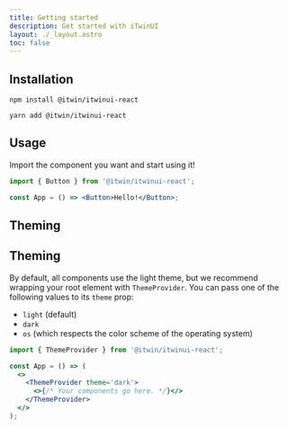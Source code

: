 ```yaml
---
title: Getting started
description: Get started with iTwinUI
layout: ./_layout.astro
toc: false
---
```


## Installation

```shell
npm install @itwin/itwinui-react
```

```shell
yarn add @itwin/itwinui-react
```

## Usage

Import the component you want and start using it!

```jsx
import { Button } from '@itwin/itwinui-react';

const App = () => <Button>Hello!</Button>;
```

## Theming

## Theming

By default, all components use the light theme, but we recommend wrapping your root element with `ThemeProvider`. You can pass one of the following values to its `theme` prop:

- `light` (default)
- `dark`
- `os` (which respects the color scheme of the operating system)

```jsx
import { ThemeProvider } from '@itwin/itwinui-react';

const App = () => (
  <>
    <ThemeProvider theme='dark'>
      <>{/* Your components go here. */}</>
    </ThemeProvider>
  </>
);
```
